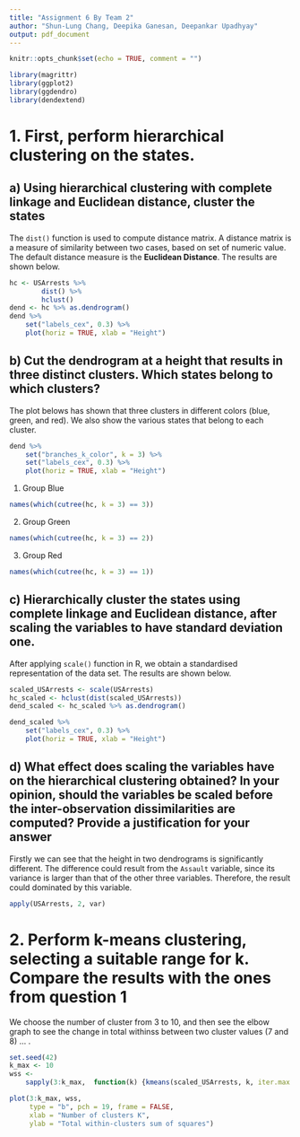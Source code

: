 ```yaml
---
title: "Assignment 6 By Team 2"
author: "Shun-Lung Chang, Deepika Ganesan, Deepankar Upadhyay"
output: pdf_document
---
```


```r
knitr::opts_chunk$set(echo = TRUE, comment = "")
```

```r
library(magrittr)
library(ggplot2)
library(ggdendro)
library(dendextend)
```

# 1. First, perform hierarchical clustering on the states.

## a) Using hierarchical clustering with complete linkage and Euclidean distance, cluster the states

The `dist()` function is used to compute distance matrix.
A distance matrix is a measure of similarity between two cases, based on set of numeric value. The default distance measure is the **Euclidean Distance**. The results are shown below. 
```r
hc <- USArrests %>% 
        dist() %>% 
        hclust()
dend <- hc %>% as.dendrogram()
dend %>% 
    set("labels_cex", 0.3) %>% 
    plot(horiz = TRUE, xlab = "Height")
```

## b) Cut the dendrogram at a height that results in three distinct clusters. Which states belong to which clusters?

The plot belows has shown that three clusters in different colors (blue, green, and red). We also show the various states that belong to each cluster.

```r
dend %>% 
    set("branches_k_color", k = 3) %>% 
    set("labels_cex", 0.3) %>% 
    plot(horiz = TRUE, xlab = "Height")
```

1. Group Blue
```r
names(which(cutree(hc, k = 3) == 3))
```

2. Group Green
```r
names(which(cutree(hc, k = 3) == 2))
```

3. Group Red
```r
names(which(cutree(hc, k = 3) == 1))
```

## c) Hierarchically cluster the states using complete linkage and Euclidean distance, after scaling the variables to have standard deviation one.

After applying `scale()` function in R, we obtain a standardised representation of the data set. The results are shown below.  

```r
scaled_USArrests <- scale(USArrests) 
hc_scaled <- hclust(dist(scaled_USArrests))
dend_scaled <- hc_scaled %>% as.dendrogram()

dend_scaled %>% 
    set("labels_cex", 0.3) %>% 
    plot(horiz = TRUE, xlab = "Height")

```

## d) What effect does scaling the variables have on the hierarchical clustering obtained? In your opinion, should the variables be scaled before the inter-observation dissimilarities are computed? Provide a justification for your answer

Firstly we can see that the height in two dendrograms is significantly different. The difference could result from the `Assault` variable, since its variance is larger than that of the other three variables. Therefore, the result could dominated by this variable.

```r
apply(USArrests, 2, var)
```

# 2. Perform k-means clustering, selecting a suitable range for k. Compare the results with the ones from question 1

We choose the number of cluster from 3 to 10, and then see the elbow graph to see the change in total withinss between two cluster values (7 and 8) ... .


```r
set.seed(42)
k_max <- 10
wss <- 
    sapply(3:k_max,  function(k) {kmeans(scaled_USArrests, k, iter.max = 50)$tot.withinss})

plot(3:k_max, wss,
     type = "b", pch = 19, frame = FALSE, 
     xlab = "Number of clusters K",
     ylab = "Total within-clusters sum of squares")
```